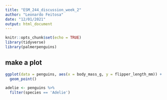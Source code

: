 ```yaml
---
title: "ESM_244_discussion_week_2"
author: "Leonardo Feitosa"
date: "12/01/2021"
output: html_document
---
```


```r
knitr::opts_chunk$set(echo = TRUE)
library(tidyverse)
library(palmerpenguins)
```

## make a plot

```r
ggplot(data = penguins, aes(x = body_mass_g, y = flipper_length_mm)) +
  geom_point()
```

```r
adelie <- penguins %>%
  filter(species == 'Adelie')
```


